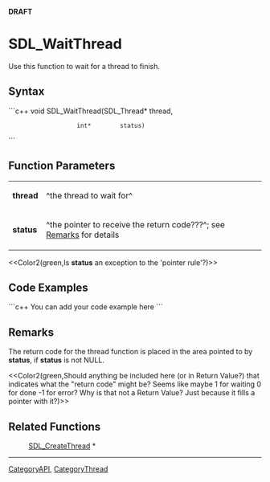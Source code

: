 <!-- pragma section-numbers off -->
<!-- pragma disable-camelcase -->
'''DRAFT'''

= SDL_WaitThread =
Use this function to wait for a thread to finish.


== Syntax ==
```c++
void SDL_WaitThread(SDL_Thread* thread,
                    int*        status)
```

== Function Parameters ==
{|
|'''thread'''
|^the thread to wait for^
|-
|'''status'''
|^the pointer to receive the return code???^; see [[#Remarks|Remarks]] for details
|}

<<Color2(green,Is '''status''' an exception to the 'pointer rule'?)>>

== Code Examples ==
```c++
You can add your code example here
```

== Remarks ==
The return code for the thread function is placed in the area pointed to by '''status''', if '''status''' is not NULL.

<<Color2(green,Should anything be included here (or in Return Value?) that indicates what the "return code" might be?  Seems like maybe 1 for waiting 0 for done -1 for error?  Why is that not a Return Value?  Just because it fills a pointer with it?)>>

== Related Functions ==
:[[SDL_CreateThread]] *

----
[[CategoryAPI]], [[CategoryThread]]
